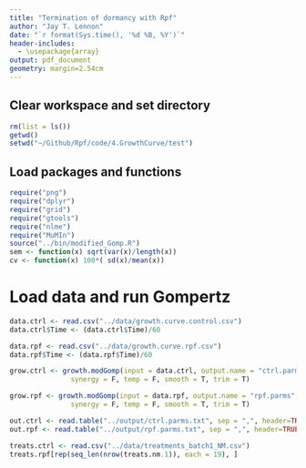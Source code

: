 ```yaml
---
title: "Termination of dormancy with Rpf"
author: "Jay T. Lennon"
date: "`r format(Sys.time(), '%d %B, %Y')`"
header-includes:
  - \usepackage{array}
output: pdf_document
geometry: margin=2.54cm
---
```


## Clear workspace and set directory
```r
rm(list = ls())
getwd()
setwd("~/Github/Rpf/code/4.GrowthCurve/test")
```

## Load packages and functions
```r
require("png")
require("dplyr")
require("grid")
require("gtools")
require("nlme")
require("MuMIn")
source("../bin/modified_Gomp.R")
sem <- function(x) sqrt(var(x)/length(x))
cv <- function(x) 100*( sd(x)/mean(x))
```

# Load data and run Gompertz
```r

data.ctrl <- read.csv("../data/growth.curve.control.csv")
data.ctrl$Time <- (data.ctrl$Time)/60

data.rpf <- read.csv("../data/growth.curve.rpf.csv")
data.rpf$Time <- (data.rpf$Time)/60

grow.ctrl <- growth.modGomp(input = data.ctrl, output.name = "ctrl.parms",
               synergy = F, temp = F, smooth = T, trim = T)

grow.rpf <- growth.modGomp(input = data.rpf, output.name = "rpf.parms",
               synergy = F, temp = F, smooth = T, trim = T)

out.ctrl <- read.table("../output/ctrl.parms.txt", sep = ",", header=TRUE)
out.rpf <- read.table("../output/rpf.parms.txt", sep = ",", header=TRUE)

treats.ctrl <- read.csv("../data/treatments_batch1_NM.csv")
treats.rpf[rep(seq_len(nrow(treats.nm.1)), each = 19), ]
```